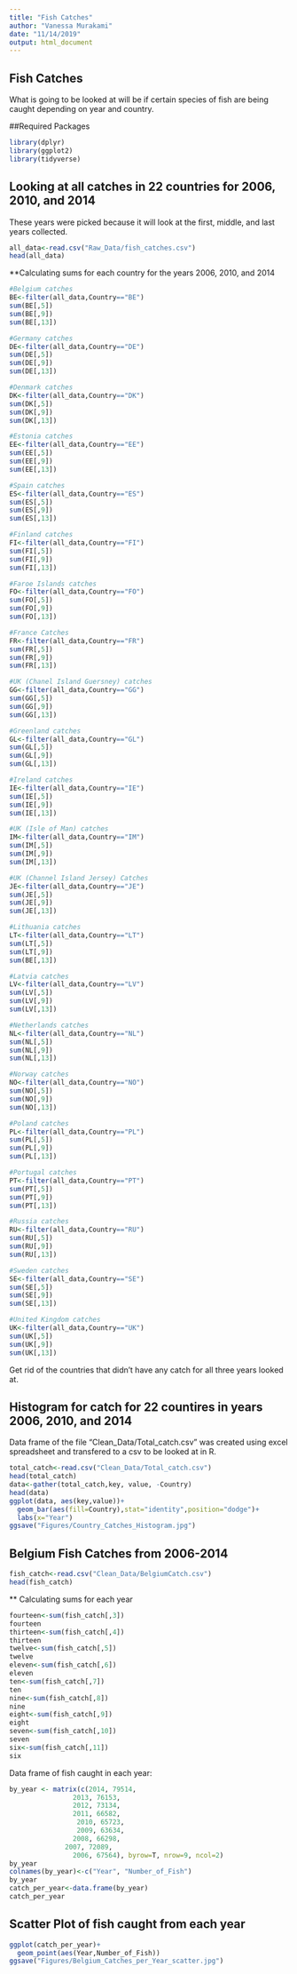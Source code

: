 ```yaml
---
title: "Fish Catches"
author: "Vanessa Murakami"
date: "11/14/2019"
output: html_document
---
```


## Fish Catches
What is going to be looked at will be if certain species of fish are being caught depending on year and country.

##Required Packages

```r
library(dplyr)
library(ggplot2)
library(tidyverse)
```

## Looking at all catches in 22 countries for 2006, 2010, and 2014

These years were picked because it will look at the first, middle, and last years collected.

```r
all_data<-read.csv("Raw_Data/fish_catches.csv")
head(all_data)
```

**Calculating sums for each country for the years 2006, 2010, and 2014

```r
#Belgium catches
BE<-filter(all_data,Country=="BE")
sum(BE[,5])
sum(BE[,9])
sum(BE[,13])

#Germany catches
DE<-filter(all_data,Country=="DE")
sum(DE[,5])
sum(DE[,9])
sum(DE[,13])

#Denmark catches
DK<-filter(all_data,Country=="DK")
sum(DK[,5])
sum(DK[,9])
sum(DK[,13])

#Estonia catches
EE<-filter(all_data,Country=="EE")
sum(EE[,5])
sum(EE[,9])
sum(EE[,13])

#Spain catches
ES<-filter(all_data,Country=="ES")
sum(ES[,5])
sum(ES[,9])
sum(ES[,13])

#Finland catches
FI<-filter(all_data,Country=="FI")
sum(FI[,5])
sum(FI[,9])
sum(FI[,13])

#Faroe Islands catches
FO<-filter(all_data,Country=="FO")
sum(FO[,5])
sum(FO[,9])
sum(FO[,13])

#France Catches
FR<-filter(all_data,Country=="FR")
sum(FR[,5])
sum(FR[,9])
sum(FR[,13])

#UK (Chanel Island Guersney) catches
GG<-filter(all_data,Country=="GG")
sum(GG[,5])
sum(GG[,9])
sum(GG[,13])

#Greenland catches
GL<-filter(all_data,Country=="GL")
sum(GL[,5])
sum(GL[,9])
sum(GL[,13])

#Ireland catches
IE<-filter(all_data,Country=="IE")
sum(IE[,5])
sum(IE[,9])
sum(IE[,13])

#UK (Isle of Man) catches
IM<-filter(all_data,Country=="IM")
sum(IM[,5])
sum(IM[,9])
sum(IM[,13])

#UK (Channel Island Jersey) Catches
JE<-filter(all_data,Country=="JE")
sum(JE[,5])
sum(JE[,9])
sum(JE[,13])

#Lithuania catches
LT<-filter(all_data,Country=="LT")
sum(LT[,5])
sum(LT[,9])
sum(BE[,13])

#Latvia catches
LV<-filter(all_data,Country=="LV")
sum(LV[,5])
sum(LV[,9])
sum(LV[,13])

#Netherlands catches
NL<-filter(all_data,Country=="NL")
sum(NL[,5])
sum(NL[,9])
sum(NL[,13])

#Norway catches
NO<-filter(all_data,Country=="NO")
sum(NO[,5])
sum(NO[,9])
sum(NO[,13])

#Poland catches
PL<-filter(all_data,Country=="PL")
sum(PL[,5])
sum(PL[,9])
sum(PL[,13])

#Portugal catches
PT<-filter(all_data,Country=="PT")
sum(PT[,5])
sum(PT[,9])
sum(PT[,13])

#Russia catches
RU<-filter(all_data,Country=="RU")
sum(RU[,5])
sum(RU[,9])
sum(RU[,13])

#Sweden catches
SE<-filter(all_data,Country=="SE")
sum(SE[,5])
sum(SE[,9])
sum(SE[,13])

#United Kingdom catches
UK<-filter(all_data,Country=="UK")
sum(UK[,5])
sum(UK[,9])
sum(UK[,13])


```
Get rid of the countries that didn't have any catch for all three years looked at.

## Histogram for catch for 22 countires in years 2006, 2010, and 2014

Data frame of the file "Clean_Data/Total_catch.csv" was created using excel spreadsheet and transfered to a csv to be looked at in R.

```r
total_catch<-read.csv("Clean_Data/Total_catch.csv")
head(total_catch)
data<-gather(total_catch,key, value, -Country)
head(data)
ggplot(data, aes(key,value))+
  geom_bar(aes(fill=Country),stat="identity",position="dodge")+
  labs(x="Year")
ggsave("Figures/Country_Catches_Histogram.jpg")

```


## Belgium Fish Catches from 2006-2014

```r
fish_catch<-read.csv("Clean_Data/BelgiumCatch.csv")
head(fish_catch)
```

** Calculating sums for each year

```r
fourteen<-sum(fish_catch[,3])
fourteen
thirteen<-sum(fish_catch[,4])
thirteen
twelve<-sum(fish_catch[,5])
twelve
eleven<-sum(fish_catch[,6])
eleven
ten<-sum(fish_catch[,7])
ten
nine<-sum(fish_catch[,8])
nine
eight<-sum(fish_catch[,9])
eight
seven<-sum(fish_catch[,10])
seven
six<-sum(fish_catch[,11])
six
```



Data frame of fish caught in each year:

```r
by_year <- matrix(c(2014, 79514,
                2013, 76153,
                2012, 73134,
                2011, 66582,
                 2010, 65723,
                 2009, 63634,
                2008, 66298, 
              2007, 72089,
                2006, 67564), byrow=T, nrow=9, ncol=2)
by_year
colnames(by_year)<-c("Year", "Number_of_Fish")
by_year
catch_per_year<-data.frame(by_year)
catch_per_year

```



## Scatter Plot of fish caught from each year

```r
ggplot(catch_per_year)+
  geom_point(aes(Year,Number_of_Fish))
ggsave("Figures/Belgium_Catches_per_Year_scatter.jpg")

```




